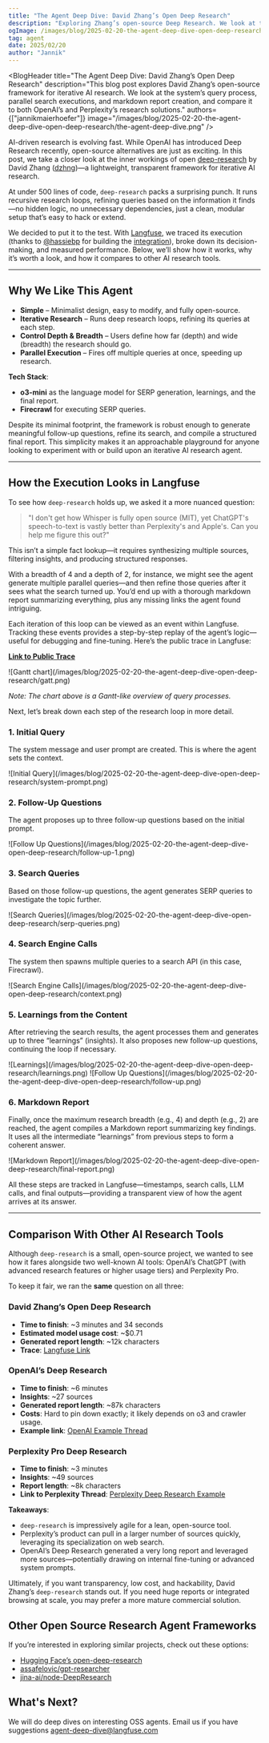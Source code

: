 ```yaml
---
title: "The Agent Deep Dive: David Zhang’s Open Deep Research"
description: "Exploring Zhang’s open-source Deep Research. We look at the prompting, search executions, and report creation, and compare it to both OpenAI’s and Perplexity’s Deep Research solutions."
ogImage: /images/blog/2025-02-20-the-agent-deep-dive-open-deep-research/the-agent-deep-dive.png
tag: agent
date: 2025/02/20
author: "Jannik"
---
```



<BlogHeader
  title="The Agent Deep Dive: David Zhang’s Open Deep Research"
  description="This blog post explores David Zhang’s open-source framework for iterative AI research. We look at the system’s query process, parallel search executions, and markdown report creation, and compare it to both OpenAI’s and Perplexity’s research solutions."
  authors={["jannikmaierhoefer"]}
  image="/images/blog/2025-02-20-the-agent-deep-dive-open-deep-research/the-agent-deep-dive.png"
/>

AI-driven research is evolving fast. While OpenAI has introduced Deep Research recently, open-source alternatives are just as exciting. In this post, we take a closer look at the inner workings of open [deep-research](https://github.com/dzhng/deep-research) by David Zhang ([dzhng](https://github.com/dzhng))—a lightweight, transparent framework for iterative AI research.

At under 500 lines of code, `deep-research` packs a surprising punch. It runs recursive research loops, refining queries based on the information it finds—no hidden logic, no unnecessary dependencies, just a clean, modular setup that’s easy to hack or extend.

We decided to put it to the test. With [Langfuse](https://github.com/langfuse/langfuse), we traced its execution (thanks to [@hassiebp](https://github.com/hassiebp) for building the [integration](https://github.com/hassiebp/deep-research-with-langfuse)), broke down its decision-making, and measured performance. Below, we’ll show how it works, why it’s worth a look, and how it compares to other AI research tools.

---

## Why We Like This Agent

- **Simple** – Minimalist design, easy to modify, and fully open-source.
- **Iterative Research** – Runs deep research loops, refining its queries at each step.
- **Control Depth & Breadth** – Users define how far (depth) and wide (breadth) the research should go.
- **Parallel Execution** – Fires off multiple queries at once, speeding up research.

**Tech Stack**:

- **o3-mini** as the language model for SERP generation, learnings, and the final report.
- **Firecrawl** for executing SERP queries.

Despite its minimal footprint, the framework is robust enough to generate meaningful follow-up questions, refine its search, and compile a structured final report. This simplicity makes it an approachable playground for anyone looking to experiment with or build upon an iterative AI research agent.

---

## How the Execution Looks in Langfuse

To see how `deep-research` holds up, we asked it a more nuanced question:

> "I don't get how Whisper is fully open source (MIT), yet ChatGPT's speech-to-text is vastly better than Perplexity's and Apple's. Can you help me figure this out?"

This isn’t a simple fact lookup—it requires synthesizing multiple sources, filtering insights, and producing structured responses.

With a breadth of 4 and a depth of 2, for instance, we might see the agent generate multiple parallel queries—and then refine those queries after it sees what the search turned up. You’d end up with a thorough markdown report summarizing everything, plus any missing links the agent found intriguing.

Each iteration of this loop can be viewed as an event within Langfuse. Tracking these events provides a step-by-step replay of the agent’s logic—useful for debugging and fine-tuning. Here’s the public trace in Langfuse:

[**Link to Public Trace**](https://cloud.langfuse.com/project/cm6y5qfi901bzad07tyaeg3no/traces/fd9be9b8-ffd2-435b-ba90-45a0af649954)

<Frame className="my-10" fullWidth>
  ![Gantt
  chart](/images/blog/2025-02-20-the-agent-deep-dive-open-deep-research/gatt.png)
</Frame>

_Note: The chart above is a Gantt-like overview of query processes._

Next, let’s break down each step of the research loop in more detail.

<Steps>

### 1. Initial Query

The system message and user prompt are created. This is where the agent sets the context.

<Frame className="my-10" fullWidth>
  ![Initial
  Query](/images/blog/2025-02-20-the-agent-deep-dive-open-deep-research/system-prompt.png)
</Frame>

### 2. Follow-Up Questions

The agent proposes up to three follow-up questions based on the initial prompt.

<Frame className="my-10" fullWidth>
  ![Follow Up
  Questions](/images/blog/2025-02-20-the-agent-deep-dive-open-deep-research/follow-up-1.png)
</Frame>

### 3. Search Queries

Based on those follow-up questions, the agent generates SERP queries to investigate the topic further.

<Frame className="my-10" fullWidth>
  ![Search
  Queries](/images/blog/2025-02-20-the-agent-deep-dive-open-deep-research/serp-queries.png)
</Frame>

### 4. Search Engine Calls

The system then spawns multiple queries to a search API (in this case, Firecrawl).

<Frame className="my-10" fullWidth>
  ![Search Engine
  Calls](/images/blog/2025-02-20-the-agent-deep-dive-open-deep-research/context.png)
</Frame>

### 5. Learnings from the Content

After retrieving the search results, the agent processes them and generates up to three “learnings” (insights). It also proposes new follow-up questions, continuing the loop if necessary.

<Frame className="my-10" fullWidth>
  ![Learnings](/images/blog/2025-02-20-the-agent-deep-dive-open-deep-research/learnings.png)
</Frame>

<Frame className="my-10" fullWidth>
  ![Follow Up
  Questions](/images/blog/2025-02-20-the-agent-deep-dive-open-deep-research/follow-up.png)
</Frame>

### 6. Markdown Report

Finally, once the maximum research breadth (e.g., 4) and depth (e.g., 2) are reached, the agent compiles a Markdown report summarizing key findings. It uses all the intermediate “learnings” from previous steps to form a coherent answer.

<Frame className="my-10" fullWidth>
  ![Markdown
  Report](/images/blog/2025-02-20-the-agent-deep-dive-open-deep-research/final-report.png)
</Frame>

</Steps>

All these steps are tracked in Langfuse—timestamps, search calls, LLM calls, and final outputs—providing a transparent view of how the agent arrives at its answer.

---

## Comparison With Other AI Research Tools

Although `deep-research` is a small, open-source project, we wanted to see how it fares alongside two well-known AI tools: OpenAI’s ChatGPT (with advanced research features or higher usage tiers) and Perplexity Pro.

To keep it fair, we ran the **same** question on all three:

### David Zhang’s Open Deep Research

- **Time to finish**: ~3 minutes and 34 seconds
- **Estimated model usage cost**: ~$0.71
- **Generated report length**: ~12k characters
- **Trace**: [Langfuse Link](https://cloud.langfuse.com/project/cm6y5qfi901bzad07tyaeg3no/traces/fd9be9b8-ffd2-435b-ba90-45a0af649954)

### OpenAI’s Deep Research

- **Time to finish**: ~6 minutes
- **Insights**: ~27 sources
- **Generated report length**: ~87k characters
- **Costs**: Hard to pin down exactly; it likely depends on o3 and crawler usage.
- **Example link**: [OpenAI Example Thread](https://chatgpt.com/share/67aa55e9-1cb4-8009-a3c1-69607e6ca1cd)

### Perplexity Pro Deep Research

- **Time to finish**: ~3 minutes
- **Insights**: ~49 sources
- **Report length**: ~8k characters
- **Link to Perplexity Thread**: [Perplexity Deep Research Example](https://www.perplexity.ai/search/i-don-t-get-how-whisper-is-ful-Uuq8BQh8SyOOkAuOeG0j_Q)

**Takeaways**:

- `deep-research` is impressively agile for a lean, open-source tool.
- Perplexity’s product can pull in a larger number of sources quickly, leveraging its specialization on web search.
- OpenAI’s Deep Research generated a very long report and leveraged more sources—potentially drawing on internal fine-tuning or advanced system prompts.

Ultimately, if you want transparency, low cost, and hackability, David Zhang’s `deep-research` stands out. If you need huge reports or integrated browsing at scale, you may prefer a more mature commercial solution.

## Other Open Source Research Agent Frameworks

If you’re interested in exploring similar projects, check out these options:

- [Hugging Face’s open-deep-research](https://github.com/huggingface/smolagents/tree/gaia-submission-r1/examples/open_deep_research)
- [assafelovic/gpt-researcher](https://github.com/assafelovic/gpt-researcher)
- [jina-ai/node-DeepResearch](https://github.com/jina-ai/node-DeepResearch)

## What's Next?

We will do deep dives on interesting OSS agents. Email us if you have suggestions agent-deep-dive@langfuse.com
